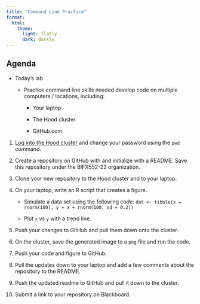 ```yaml
---
title: "Command Line Practice"
format: 
  html:
    theme: 
      light: flatly
      dark: darkly
---
```


## Agenda

-   Today's lab
    -   Practice command line skills needed develop code on multiple computers / locations, including:

        -   Your laptop

        -   The Hood cluster

        -   GitHub.com

1.  [Log into the Hood cluster](https://bifx552-23.github.io/CourseInfo/cluster.html) and change your password using the `pwd` command.

2.  Create a repository on GitHub with and initialize with a README. Save this repository under the BIFX552-23 organization.

3.  Clone your new repository to the Hood cluster and to your laptop.

4.  On your laptop, write an R script that creates a figure.

    -   Simulate a data set using the following code: `dat <- tibble(x = rnorm(100), y = x + rnorm(100, sd = 0.2))`

    -   Plot `x` vs `y` with a trend line.

5.  Push your changes to GitHub and pull them down onto the cluster.

6.  On the cluster, save the generated image to a `png` file and run the code.

7.  Push your code and figure to GitHub.

8.  Pull the updates down to your laptop and add a few comments about the repository to the README.

9.  Push the updated readme to GitHub and pull it down to the cluster.

10. Submit a link to your repository on Blackboard.
